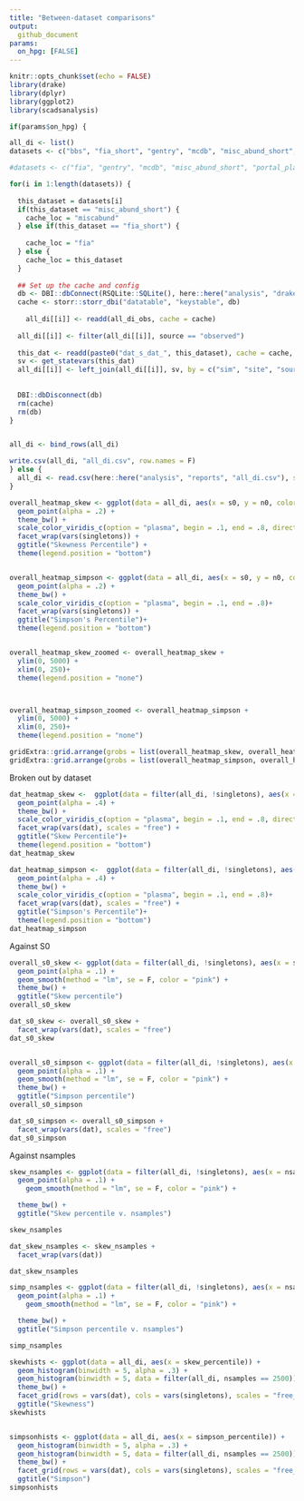 ```yaml
---
title: "Between-dataset comparisons"
output: 
  github_document
params:
  on_hpg: [FALSE]
---
```


```r
knitr::opts_chunk$set(echo = FALSE)
library(drake)
library(dplyr)
library(ggplot2)
library(scadsanalysis)

if(params$on_hpg) {

all_di <- list() 
datasets <- c("bbs", "fia_short", "gentry", "mcdb", "misc_abund_short", "portal_plants")

#datasets <- c("fia", "gentry", "mcdb", "misc_abund_short", "portal_plants")

for(i in 1:length(datasets)) {
  
  this_dataset = datasets[i]
  if(this_dataset == "misc_abund_short") {
    cache_loc = "miscabund"
  } else if(this_dataset == "fia_short") {
    
    cache_loc = "fia"
  } else {
    cache_loc = this_dataset
  }
  
  ## Set up the cache and config
  db <- DBI::dbConnect(RSQLite::SQLite(), here::here("analysis", "drake", paste0("drake-cache-", cache_loc, ".sqlite")))
  cache <- storr::storr_dbi("datatable", "keystable", db)
  
    all_di[[i]] <- readd(all_di_obs, cache = cache)
  
  all_di[[i]] <- filter(all_di[[i]], source == "observed")
  
  this_dat <- readd(paste0("dat_s_dat_", this_dataset), cache = cache, character_only = T)
  sv <- get_statevars(this_dat)
  all_di[[i]] <- left_join(all_di[[i]], sv, by = c("sim", "site", "source", "singletons", "dat"))
  
  
  DBI::dbDisconnect(db)
  rm(cache)
  rm(db)
}


all_di <- bind_rows(all_di)

write.csv(all_di, "all_di.csv", row.names = F)
} else {
  all_di <- read.csv(here::here("analysis", "reports", "all_di.csv"), stringsAsFactors = F)
}
```

```r

overall_heatmap_skew <- ggplot(data = all_di, aes(x = s0, y = n0, color = skew_percentile)) +
  geom_point(alpha = .2) +
  theme_bw() +
  scale_color_viridis_c(option = "plasma", begin = .1, end = .8, direction = -1) +
  facet_wrap(vars(singletons)) +
  ggtitle("Skewness Percentile") +
  theme(legend.position = "bottom")


overall_heatmap_simpson <- ggplot(data = all_di, aes(x = s0, y = n0, color = simpson_percentile)) +
  geom_point(alpha = .2) +
  theme_bw() +
  scale_color_viridis_c(option = "plasma", begin = .1, end = .8)+
  facet_wrap(vars(singletons)) +
  ggtitle("Simpson's Percentile")+
  theme(legend.position = "bottom")


overall_heatmap_skew_zoomed <- overall_heatmap_skew +
  ylim(0, 5000) +
  xlim(0, 250)+
  theme(legend.position = "none")



overall_heatmap_simpson_zoomed <- overall_heatmap_simpson +
  ylim(0, 5000) +
  xlim(0, 250)+
  theme(legend.position = "none")

gridExtra::grid.arrange(grobs = list(overall_heatmap_skew, overall_heatmap_skew_zoomed), nrow= 1)
gridExtra::grid.arrange(grobs = list(overall_heatmap_simpson, overall_heatmap_simpson_zoomed), nrow= 1)

```

Broken out by dataset

```r

dat_heatmap_skew <-  ggplot(data = filter(all_di, !singletons), aes(x = s0, y = n0, color = skew_percentile)) +
  geom_point(alpha = .4) +
  theme_bw() +
  scale_color_viridis_c(option = "plasma", begin = .1, end = .8, direction = -1)+
  facet_wrap(vars(dat), scales = "free") +
  ggtitle("Skew Percentile")+
  theme(legend.position = "bottom")
dat_heatmap_skew

dat_heatmap_simpson <-  ggplot(data = filter(all_di, !singletons), aes(x = s0, y = n0, color = simpson_percentile)) +
  geom_point(alpha = .4) +
  theme_bw() +
  scale_color_viridis_c(option = "plasma", begin = .1, end = .8)+
  facet_wrap(vars(dat), scales = "free") +
  ggtitle("Simpson's Percentile")+
  theme(legend.position = "bottom")
dat_heatmap_simpson
```

Against S0

```r

overall_s0_skew <- ggplot(data = filter(all_di, !singletons), aes(x = s0, y = skew_percentile)) +
  geom_point(alpha = .1) +
  geom_smooth(method = "lm", se = F, color = "pink") +
  theme_bw() +
  ggtitle("Skew percentile")
overall_s0_skew

dat_s0_skew <- overall_s0_skew +
  facet_wrap(vars(dat), scales = "free")
dat_s0_skew


overall_s0_simpson <- ggplot(data = filter(all_di, !singletons), aes(x = s0, y = simpson_percentile)) +
  geom_point(alpha = .1) +
  geom_smooth(method = "lm", se = F, color = "pink") +
  theme_bw() +
  ggtitle("Simpson percentile")
overall_s0_simpson

dat_s0_simpson <- overall_s0_simpson +
  facet_wrap(vars(dat), scales = "free")
dat_s0_simpson

```


Against nsamples

```r

skew_nsamples <- ggplot(data = filter(all_di, !singletons), aes(x = nsamples, y = skew_percentile)) +
  geom_point(alpha = .1) +
    geom_smooth(method = "lm", se = F, color = "pink") +

  theme_bw() +
  ggtitle("Skew percentile v. nsamples") 

skew_nsamples

dat_skew_nsamples <- skew_nsamples +
  facet_wrap(vars(dat))

dat_skew_nsamples

simp_nsamples <- ggplot(data = filter(all_di, !singletons), aes(x = nsamples, y = simpson_percentile)) +
  geom_point(alpha = .1) + 
    geom_smooth(method = "lm", se = F, color = "pink") +

  theme_bw() +
  ggtitle("Simpson percentile v. nsamples")

simp_nsamples
```

```r

skewhists <- ggplot(data = all_di, aes(x = skew_percentile)) +
  geom_histogram(binwidth = 5, alpha = .3) +
  geom_histogram(binwidth = 5, data = filter(all_di, nsamples == 2500)) +
  theme_bw() +
  facet_grid(rows = vars(dat), cols = vars(singletons), scales = "free_y") +
  ggtitle("Skewness")
skewhists


simpsonhists <- ggplot(data = all_di, aes(x = simpson_percentile)) +
  geom_histogram(binwidth = 5, alpha = .3) +
  geom_histogram(binwidth = 5, data = filter(all_di, nsamples == 2500)) +
  theme_bw() +
  facet_grid(rows = vars(dat), cols = vars(singletons), scales = "free_y") +
  ggtitle("Simpson")
simpsonhists

```
